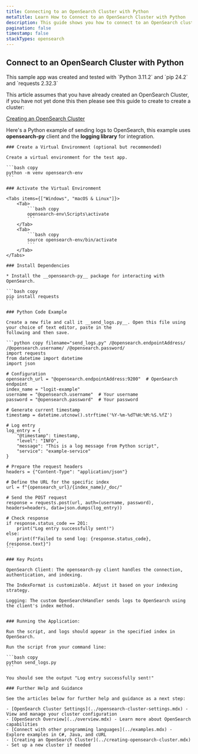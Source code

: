 ```yaml
---
title: Connecting to an OpenSearch Cluster with Python
metaTitle: Learn How to Connect to an OpenSearch Cluster with Python
description: This guide shows you how to connect to an OpenSearch cluster using Python with the requests library to send log data.
pagination: false
timestamp: false
stackTypes: opensearch
---
```


## Connect to an OpenSearch Cluster with Python

<Callout type="info">
This sample app was created and tested with `Python 3.11.2` and `pip 24.2` and `requests 2.32.3`
</Callout>

This article assumes that you have already created an OpenSearch Cluster, if you have not yet done this then 
please see this guide to create to create a cluster:

[Creating an OpenSearch Cluster](../creating-opensearch-cluster.mdx)

Here's a Python example of sending logs to OpenSearch, this example uses __opensearch-py__ client and 
the __logging library__ for integration.

<Steps>

    ### Create a Virtual Environment (optional but recommended)

    Create a virtual environment for the test app.

    ```bash copy
    python -m venv opensearch-env
    ```

    ### Activate the Virtual Environment

    <Tabs items={["Windows", "macOS & Linux"]}>
        <Tab>
            ```bash copy
            opensearch-env\Scripts\activate
            ```
        </Tab>
        <Tab>
            ```bash copy
            source opensearch-env/bin/activate
            ```
        </Tab>
    </Tabs>

    ### Install Dependencies

    * Install the __opensearch-py__ package for interacting with OpenSearch.

    ```bash copy
    pip install requests
    ```

    ### Python Code Example

    Create a new file and call it __send_logs.py__. Open this file using your choice of text editor, paste in the 
    following and then save.

    ```python copy filename="send_logs.py" /@opensearch.endpointAddress/ /@opensearch.username/ /@opensearch.password/
    import requests
    from datetime import datetime
    import json

    # Configuration
    opensearch_url = "@opensearch.endpointAddress:9200"  # OpenSearch endpoint
    index_name = "logit-example"
    username = "@opensearch.username"  # Your username
    password = "@opensearch.password"  # Your password

    # Generate current timestamp
    timestamp = datetime.utcnow().strftime('%Y-%m-%dT%H:%M:%S.%fZ')

    # Log entry
    log_entry = {
        "@timestamp": timestamp,
        "level": "INFO",
        "message": "This is a log message from Python script",
        "service": "example-service"
    }

    # Prepare the request headers
    headers = {"Content-Type": "application/json"}

    # Define the URL for the specific index
    url = f"{opensearch_url}/{index_name}/_doc/"

    # Send the POST request
    response = requests.post(url, auth=(username, password), headers=headers, data=json.dumps(log_entry))

    # Check response
    if response.status_code == 201:
        print("Log entry successfully sent!")
    else:
        print(f"Failed to send log: {response.status_code}, {response.text}")
    ```
    
    ### Key Points

    OpenSearch Client: The opensearch-py client handles the connection, authentication, and indexing.

    The IndexFormat is customizable. Adjust it based on your indexing strategy.

    Logging: The custom OpenSearchHandler sends logs to OpenSearch using the client's index method.
    

    ### Running the Application:

    Run the script, and logs should appear in the specified index in OpenSearch.

    Run the script from your command line:

    ```bash copy
    python send_logs.py
    ```

    You should see the output "Log entry successfully sent!"

    ### Further Help and Guidance

    See the articles below for further help and guidance as a next step:

    - [OpenSearch Cluster Settings](../opensearch-cluster-settings.mdx) - View and manage your cluster configuration
    - [OpenSearch Overview](../overview.mdx) - Learn more about OpenSearch capabilities
    - [Connect with other programming languages](../examples.mdx) - Explore examples in C#, Java, and cURL
    - [Creating an OpenSearch Cluster](../creating-opensearch-cluster.mdx) - Set up a new cluster if needed

</Steps>
